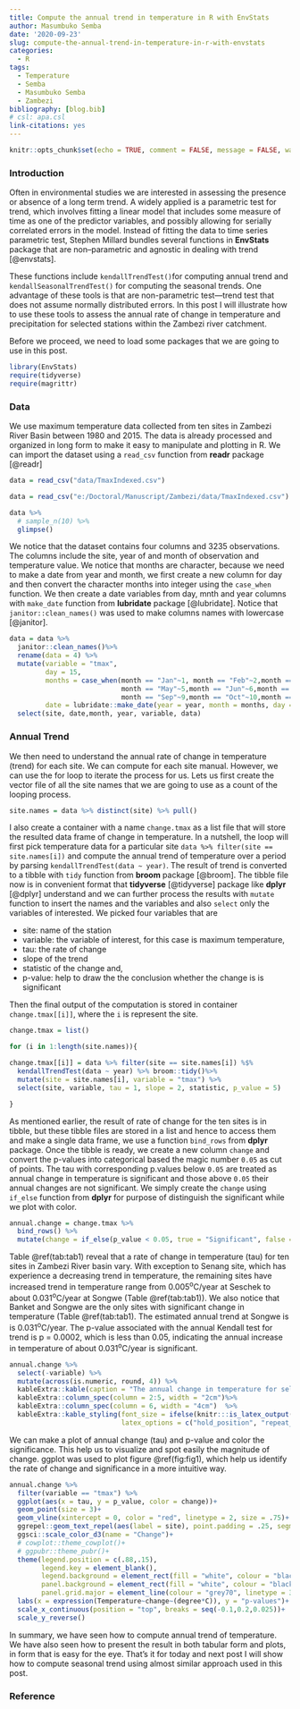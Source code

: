 ```yaml
---
title: Compute the annual trend in temperature in R with EnvStats
author: Masumbuko Semba
date: '2020-09-23'
slug: compute-the-annual-trend-in-temperature-in-r-with-envstats
categories:
  - R
tags:
  - Temperature
  - Semba
  - Masumbuko Semba
  - Zambezi
bibliography: [blog.bib]
# csl: apa.csl
link-citations: yes
---
```


```r
knitr::opts_chunk$set(echo = TRUE, comment = FALSE, message = FALSE, warning = FALSE)
```

### Introduction
Often in environmental studies we are interested in assessing the presence or absence of a long term trend. A widely applied is a parametric test for trend, which involves fitting a linear model that includes some measure of time as one of the predictor variables, and possibly allowing for serially correlated errors in the model. Instead of fitting the data to time series parametric test, Stephen Millard bundles several functions in **EnvStats** package that are non--parametric and agnostic in dealing with trend [@envstats]. 

These functions include `kendallTrendTest()`for computing annual trend and `kendallSeasonalTrendTest()` for computing the seasonal trends. One advantage of these tools is that are non-parametric test---trend test that does not assume normally distributed errors. In this post I will illustrate how to use these tools to assess the annual rate of change in temperature and precipitation for selected stations within the Zambezi river catchment. 

Before we proceed, we need to load some packages that we are going to use in this post. 

```r

library(EnvStats) 
require(tidyverse)
require(magrittr)
```

### Data
We use maximum temperature data collected from ten sites in Zambezi River Basin between 1980 and 2015. The data is already processed and organized in long form to make it easy to manipulate and plotting in R. We can import the dataset using a `read_csv` function from **readr** package [@readr]

```r
data = read_csv("data/TmaxIndexed.csv")
```


```r
data = read_csv("e:/Doctoral/Manuscript/Zambezi/data/TmaxIndexed.csv")
```


```r
data %>% 
  # sample_n(10) %>% 
  glimpse()
```

We notice that the dataset contains four columns and 3235 observations. The columns include the site, year of and month of observation and temperature value. We notice that months are character, because we need to make a date from year and month, we first create a new column for day and then convert the character months into integer using the `case_when` function. We then create a date variables from day, mnth and year columns with `make_date` function from **lubridate** package [@lubridate]. Notice that `janitor::clean_names()` was used to make columns names with lowercase [@janitor].  

```r
data = data %>% 
  janitor::clean_names()%>%
  rename(data = 4) %>% 
  mutate(variable = "tmax", 
         day = 15, 
         months = case_when(month == "Jan"~1, month == "Feb"~2,month == "Mar"~3,month == "Apr"~4,
                            month == "May"~5,month == "Jun"~6,month == "Jul"~7,month == "Aug"~8,
                            month == "Sep"~9,month == "Oct"~10,month == "Nov"~11,month == "Dec"~12),
         date = lubridate::make_date(year = year, month = months, day = day)) %>% 
  select(site, date,month, year, variable, data)


```

### Annual Trend
We then need to understand the annual rate of change in temperature (trend) for each site. We can compute for each site manual. However, we can use the for loop to iterate the process for us. Lets us first create the vector file of all the site names that we are going to use as a count of the looping process. 

```r
site.names = data %>% distinct(site) %>% pull()
```

I also create a container with a name `change.tmax` as a list file that will store the resulted data frame of change in temperature. In a nutshell, the loop will first pick temperature data for a particular site ` data %>% filter(site == site.names[i])` and compute the annual trend of temperature over a period by parsing  `kendallTrendTest(data ~ year)`. The result of trend is converted to a tibble with `tidy` function from **broom** package [@broom]. The tibble file now is in convenient format that **tidyverse** [@tidyverse] package like **dplyr** [@dplyr] understand and we can further process the results with `mutate` function to insert the names and the variables and also `select` only the variables of interested. We picked  four variables that are

+ site: name of the station
+ variable: the variable of interest, for this case is maximum temperature,
+ tau: the rate of change 
+ slope of the trend 
+ statistic of the change and,
+ p-value: help to draw the the conclusion whether the change is is significant

Then the final output of the computation is stored in container `change.tmax[[i]]`, where the `i` is represent the site. 

```r

change.tmax = list()

for (i in 1:length(site.names)){

change.tmax[[i]] = data %>% filter(site == site.names[i]) %$% 
  kendallTrendTest(data ~ year) %>% broom::tidy()%>%
  mutate(site = site.names[i], variable = "tmax") %>%
  select(site, variable, tau = 1, slope = 2, statistic, p_value = 5) 

}
```

As mentioned earlier, the result of rate of change for the ten sites is in tibble, but these tibble files are stored in a list and hence to access them and make a single data frame, we use a function `bind_rows` from **dplyr** package. Once the tibble is ready, we create a new column `change` and convert the p-values into categorical based the magic number `0.05` as cut of points. The tau with corresponding p.values below `0.05` are treated as annual change in temperature is significant and those above `0.05` their annual changes are not significant. We simply create the `change` using `if_else` function from **dplyr** for purpose of distinguish the significant while we plot with color.  

```r

annual.change = change.tmax %>% 
  bind_rows() %>%
  mutate(change = if_else(p_value < 0.05, true = "Significant", false = "Insignificant"))

```

Table \@ref(tab:tab1) reveal that a rate of change in temperature (tau) for ten sites in Zambezi River basin vary. With exception to Senang site, which has experience a decreasing trend in temperature, the remaining sites have increased trend in temperature range from 0.005^o^C/year at Seschek to about 0.031^o^C/year at Songwe (Table \@ref(tab:tab1)). We also notice that Banket and Songwe are the only sites with significant change in temperature (Table \@ref(tab:tab1). The estimated annual trend at Songwe is is 0.031^o^C/year. The p-value associated with the annual Kendall test for trend is p = 0.0002, which is less than 0.05, indicating the annual increase in temperature of about 0.031^o^C/year is significant. 


```r
annual.change %>%
  select(-variable) %>%
  mutate(across(is.numeric, round, 4)) %>%
  kableExtra::kable(caption = "The annual change in temperature for selected station in the Zambezi River Basin", col.names = c("Sites", "Tau", "Slope", "Statistics", "p-values", "Change")) %>%
  kableExtra::column_spec(column = 2:5, width = "2cm")%>%
  kableExtra::column_spec(column = 6, width = "4cm")  %>%
  kableExtra::kable_styling(font_size = ifelse(knitr:::is_latex_output(), 11, 14),
                            latex_options = c("hold_position", "repeat_header"))
```

We can make a plot of annual change (tau) and p-value and color the significance. This help us to visualize and spot easily the magnitude of change. ggplot was used to plot figure \@ref(fig:fig1), which help us identify the rate of change and significance in a more intuitive way. 

```r

annual.change %>% 
  filter(variable == "tmax") %>%
  ggplot(aes(x = tau, y = p_value, color = change))+
  geom_point(size = 3)+
  geom_vline(xintercept = 0, color = "red", linetype = 2, size = .75)+
  ggrepel::geom_text_repel(aes(label = site), point.padding = .25, segment.colour ="grey70", show.legend = FALSE)+
  ggsci::scale_color_d3(name = "Change")+
  # cowplot::theme_cowplot()+
  # ggpubr::theme_pubr()+
  theme(legend.position = c(.88,.15),
        legend.key = element_blank(), 
        legend.background = element_rect(fill = "white", colour = "black"),
        panel.background = element_rect(fill = "white", colour = "black"),
        panel.grid.major = element_line(colour = "grey70", linetype = 3))+
  labs(x = expression(Temperature~change~(degree*C)), y = "p-values")+
  scale_x_continuous(position = "top", breaks = seq(-0.1,0.2,0.025))+
  scale_y_reverse()
```

In summary, we have seen how to compute annual trend of temperature. We have also seen how to present the result in both tabular form and plots, in form that is easy for the eye. That's it for today and next post I will show how to compute seasonal trend using almost similar approach used in this post. 

### Reference
